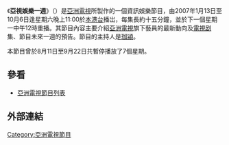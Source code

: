 《'''亞視娛樂一週'''》（{{lang|en|'''ATV Entertainment Weekly'''}}）是[[亞洲電視|亞洲電視]]所製作的一個資訊娛樂節目，由2007年1月13日至10月6日逢星期六晚上11:00於[[本港台|本港台]]播岀，每集長約十五分鐘，並於下一個星期一中午12時重播。其節目內容主要介紹[[亞洲電視|亞洲電視]]旗下藝員的最新動向及[[電視剧|電視剧]]集、節目未來一週的預告。節目的主持人是[[珈潁|珈潁]]。

本節目曾於8月11日至9月22日共暫停播放了7個星期。

==參看==
*[[亞洲電視節目列表|亞洲電視節目列表]]

==外部連結==

{{tv-stub}}
[[Category:亞洲電視節目|Category:亞洲電視節目]]